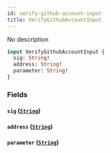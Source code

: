 ```yaml
---
id: verify-github-account-input
title: VerifyGithubAccountInput
---
```



No description

```graphql
input VerifyGithubAccountInput {
  sig: String!
  address: String!
  parameter: String!
}
```


### Fields

#### `sig` ([`String`](../../references/scalars/string))




#### `address` ([`String`](../../references/scalars/string))




#### `parameter` ([`String`](../../references/scalars/string))






